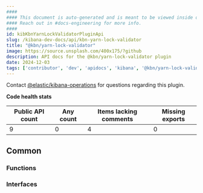 ```yaml
---
####
#### This document is auto-generated and is meant to be viewed inside our experimental, new docs system.
#### Reach out in #docs-engineering for more info.
####
id: kibKbnYarnLockValidatorPluginApi
slug: /kibana-dev-docs/api/kbn-yarn-lock-validator
title: "@kbn/yarn-lock-validator"
image: https://source.unsplash.com/400x175/?github
description: API docs for the @kbn/yarn-lock-validator plugin
date: 2024-12-03
tags: ['contributor', 'dev', 'apidocs', 'kibana', '@kbn/yarn-lock-validator']
---
```




Contact [@elastic/kibana-operations](https://github.com/orgs/elastic/teams/kibana-operations) for questions regarding this plugin.

**Code health stats**

| Public API count  | Any count | Items lacking comments | Missing exports |
|-------------------|-----------|------------------------|-----------------|
| 9 | 0 | 4 | 0 |

## Common

### Functions
<DocDefinitionList data={kbnYarnLockValidatorObj.common.functions}/>

### Interfaces
<DocDefinitionList data={kbnYarnLockValidatorObj.common.interfaces}/>

